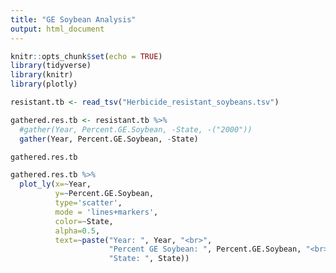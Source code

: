 ```yaml
---
title: "GE Soybean Analysis"
output: html_document
---
```


```r
knitr::opts_chunk$set(echo = TRUE)
library(tidyverse)
library(knitr)
library(plotly)
```

```r
resistant.tb <- read_tsv("Herbicide_resistant_soybeans.tsv")
```

```r
gathered.res.tb <- resistant.tb %>%
  #gather(Year, Percent.GE.Soybean, -State, -("2000"))
  gather(Year, Percent.GE.Soybean, -State)

gathered.res.tb
```

```r
gathered.res.tb %>%
  plot_ly(x=~Year, 
          y=~Percent.GE.Soybean, 
          type='scatter', 
          mode = 'lines+markers', 
          color=~State,
          alpha=0.5,
          text=~paste("Year: ", Year, "<br>",
                      "Percent GE Soybean: ", Percent.GE.Soybean, "<br>",
                      "State: ", State))
```